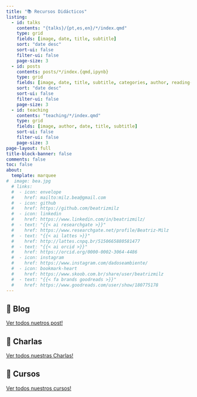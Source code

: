 ```yaml
---
title: "📚 Recursos Didácticos"
listing:
  - id: talks
    contents: "{talks}/{pt,es,en}/*/index.qmd"
    type: grid
    fields: [image, date, title, subtitle]
    sort: "date desc"
    sort-ui: false
    filter-ui: false
    page-size: 3
  - id: posts
    contents: posts/*/index.{qmd,ipynb}
    type: grid
    fields: [image, date, title, subtitle, categories, author, reading-time]  
    sort: "date desc"
    sort-ui: false
    filter-ui: false
    page-size: 3
  - id: teaching
    contents: "teaching/*/index.qmd"
    type: grid
    fields: [image, author, date, title, subtitle]
    sort-ui: false
    filter-ui: false
    page-size: 3   
page-layout: full
title-block-banner: false
comments: false
toc: false
about:
  template: marquee
#  image: bea.jpg
  # links:
  #  - icon: envelope
  #    href: mailto:milz.bea@gmail.com
  #  - icon: github
  #    href: https://github.com/beatrizmilz
  #  - icon: linkedin
  #    href: https://www.linkedin.com/in/beatrizmilz/
  #  - text: "{{< ai researchgate >}}"
  #    href: https://www.researchgate.net/profile/Beatriz-Milz
  #  - text: "{{< ai lattes >}}"
  #    href: http://lattes.cnpq.br/5150665880581477
  #  - text: "{{< ai orcid >}}"
  #    href: https://orcid.org/0000-0002-3064-4486
  #  - icon: instagram
  #    href: https://www.instagram.com/dadoseambiente/
  #  - icon: bookmark-heart
  #    href: https://www.skoob.com.br/share/user/beatrizmilz
  #  - text: "{{< fa brands goodreads >}}"
  #    href: https://www.goodreads.com/user/show/180775178      
---
```


<!-- ::: {#hero-heading} -->

<!-- **Português:** Boas vindas à minha página pessoal! Aqui você pode encontrar meus textos do blog, palestras e outros projetos em que estou trabalhando. -->

<!-- **English:** Welcome to my website! You can find here my blog posts, talks, and other projects I'm working on. -->

<!-- ::: -->

<!-- ------------------------------------------------------------------------ -->

## 📝 Blog

[Ver todos nuetros post!](/posts/index.html)


::: {#posts}
:::

## 💬 Charlas

[Ver todos nuestras Charlas!](/talks/index.html)

::: {#talks}
:::



## 📖 Cursos

[Ver todos nuestros cursos!](/teaching/index.html)

::: {#teaching}
:::
